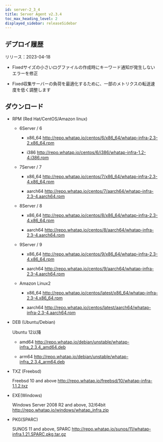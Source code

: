 ```yaml
---
id: server-2_3_4
title: Server Agent v2.3.4
toc_max_heading_level: 2
displayed_sidebar: releaseSidebar
---
```



## デプロイ履歴

リリース：2023-04-18 

-   <Status>Fixed</Status>サイズの小さいログファイルの作成時にキーワード通知が発生しないエラーを修正

-   <Status>Fixed</Status>収集サーバーの負荷を最適化するために、一部のメトリクスの転送速度を低く調整します

## ダウンロード

-   RPM (Red Hat/CentOS/Amazon linux)

    -   6Server / 6

        -   x86_64 http://repo.whatap.io/centos/6/x86_64/whatap-infra-2.3-2.x86_64.rpm

        -   i386 http://repo.whatap.io/centos/6/i386/whatap-infra-1.2-4.i386.rpm

    -   7Server / 7

        -   x86_64 http://repo.whatap.io/centos/7/x86_64/whatap-infra-2.3-4.x86_64.rpm

        -   aarch64 http://repo.whatap.io/centos/7/aarch64/whatap-infra-2.3-4.aarch64.rpm

    -   8Server / 8

        -   x86_64 http://repo.whatap.io/centos/8/x86_64/whatap-infra-2.3-4.x86_64.rpm

        -   aarch64 http://repo.whatap.io/centos/8/aarch64/whatap-infra-2.3-4.aarch64.rpm

    -   9Server / 9

        -   x86_64 http://repo.whatap.io/centos/9/x86_64/whatap-infra-2.3-4.x86_64.rpm

        -   aarch64 http://repo.whatap.io/centos/9/aarch64/whatap-infra-2.3-4.aarch64.rpm

    -   Amazon Linux2

        -   x86_64 http://repo.whatap.io/centos/latest/x86_64/whatap-infra-2.3-4.x86_64.rpm

        -   aarch64 http://repo.whatap.io/centos/latest/aarch64/whatap-infra-2.3-4.aarch64.rpm

-   DEB (Ubuntu/Debian)

    Ubuntu 12以降

    -   amd64 http://repo.whatap.io/debian/unstable/whatap-infra_2.3.4_amd64.deb

    -   arm64 http://repo.whatap.io/debian/unstable/whatap-infra_2.3.4_arm64.deb

-   TXZ (Freebsd)

    Freebsd 10 and above http://repo.whatap.io/freebsd/10/whatap-infra-1.1.2.txz

-   EXE(Windows)

    Windows Server 2008 R2 and above, 32/64bit http://repo.whatap.io/windows/whatap_infra.zip

-   PKG(SPARC)

    SUNOS 11 and above, SPARC http://repo.whatap.io/sunos/11/whatap-infra.1.21.SPARC.pkg.tar.gz
